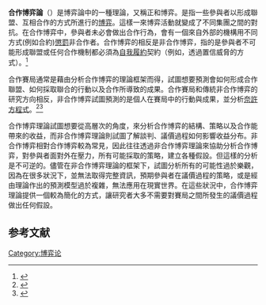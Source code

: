 {{NoteTA
|G1=博弈论
}}
{{about|博弈理論|電子遊戲|合作遊戲模式|某些桌遊的類似功能|多人參與桌遊}}

'''合作博弈論'''（{{Lang-en|cooperative game theory}}）是博弈論中的一種理論，又稱正和博弈。是指一些參與者以形成聯盟、互相合作的方式所進行的[[博弈|博弈]]。這樣一來博弈活動就變成了不同集團之間的對抗。在合作博弈中，參與者未必會做出合作行為，會有一個來自外部的機構用不同方式(例如合約)[[惩罚|懲罰]]非合作者。合作博弈的相反是非合作博弈，指的是參與者不可能形成聯盟或任何合作機制都必須為[[自我履約|自我履約]]契約（例如，透過置信威脅的方式）。<ref>{{Cite web|url=http://www.gametheory.net/dictionary/Non-CooperativeGame.html|title=Non-Cooperative Game - Game Theory .net|last=Shor|first=Mike|website=www.gametheory.net|access-date=2016-09-15|archive-date=2014-04-01|archive-url=https://web.archive.org/web/20140401211601/http://www.gametheory.net/Dictionary/Non-CooperativeGame.html|dead-url=no}}</ref>

合作賽局通常是藉由分析合作博弈的理論框架而得，試圖想要預測會如何形成合作聯盟、如何採取聯合的行動以及合作所導致的成果。合作賽局和傳統非合作博弈的研究方向相反，非合作博弈試圖預測的是個人在賽局中的行動與成果，並分析[[奈許方程式|奈許方程式]]。<nowiki/><ref>{{Cite web|url=http://www.utdallas.edu/~chandra/documents/6311/coopgames.pdf|title=Cooperative Game Theory|last=Chandrasekaran|first=R.|date=|website=|publisher=|access-date=|archive-date=2017-05-17|archive-url=https://web.archive.org/web/20170517032835/http://www.utdallas.edu/~chandra/documents/6311/coopgames.pdf|dead-url=yes}}</ref><ref>{{Cite web|url=http://www.uib.cat/depart/deeweb/pdi/hdeelbm0/arxius_decisions_and_games/cooperative_game_theory-brandenburger.pdf|title=Cooperative Game Theory: Characteristic Functions, Allocations, Marginal Contribution|last=Brandenburger|first=Adam|date=|website=|publisher=|access-date=|archive-url=https://web.archive.org/web/20160527184131/http://www.uib.cat/depart/deeweb/pdi/hdeelbm0/arxius_decisions_and_games/cooperative_game_theory-brandenburger.pdf|archive-date=2016-05-27|dead-url=yes}}</ref>

合作博弈理論試圖想要從高層次的角度，來分析合作博弈的結構、策略以及合作能帶來的收益，而非合作博弈理論則試圖了解談判、議價過程如何影響收益分布。非合作博弈相對合作博弈較為常見，因此往往透過非合作博弈理論來協助分析合作博弈，對參與者面對外在壓力，所有可能採取的策略，建立各種假設。但這樣的分析是不可逆的。儘管在非合作博弈理論的框架下，試圖分析所有的可能性過於樂觀，因為在很多狀況下，並無法取得完整資訊，預期參與者在議價過程的策略，或是經由理論作出的預測模型過於複雜，無法應用在現實世界。在這些狀況中，合作博弈理論提供一個較為簡化的方式，讓研究者大多不需要對賽局之間所發生的議價過程做出任何假設。

==参考文献==
{{Reflist}}

{{博弈论}}

[[Category:博弈论|Category:博弈论]]